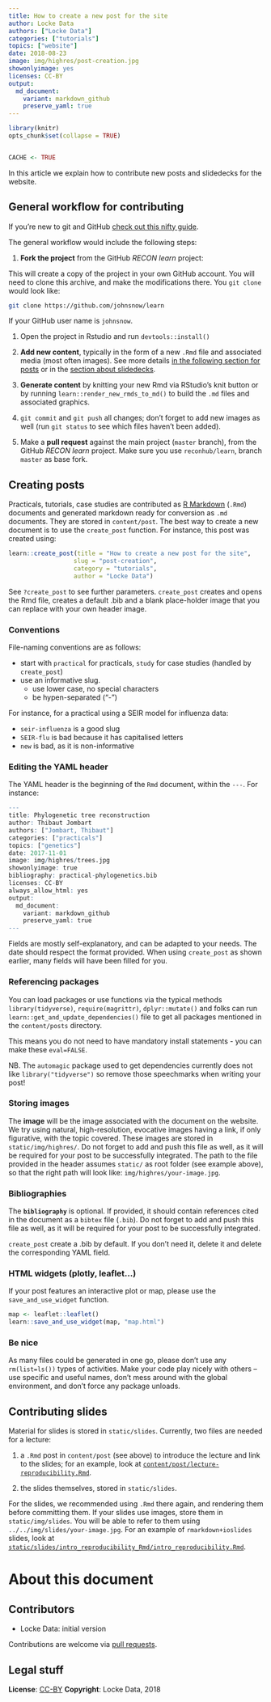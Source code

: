 ```yaml
---
title: How to create a new post for the site
author: Locke Data
authors: ["Locke Data"]
categories: ["tutorials"]
topics: ["website"]
date: 2018-08-23
image: img/highres/post-creation.jpg
showonlyimage: yes
licenses: CC-BY
output: 
  md_document:
    variant: markdown_github
    preserve_yaml: true
---
```


	
```r
library(knitr)
opts_chunk$set(collapse = TRUE)


CACHE <- TRUE

```

In this article we explain how to contribute new posts and slidedecks for the website.

## General workflow for contributing

If you're new to git and GitHub [check out this nifty guide](http://happygitwithr.com/).

The general workflow would include the following steps:

1.  **Fork the project** from the GitHub *RECON learn* project:

This will create a copy of the project in your own GitHub account. You will need to clone this archive, and make the modifications there. You `git clone` would look like:

``` bash
git clone https://github.com/johnsnow/learn
```

If your GitHub user name is `johnsnow`.

1.  Open the project in Rstudio and run `devtools::install()`

2.  **Add new content**, typically in the form of a new `.Rmd` file and associated media (most often images). See more details [in the following section for posts](#post-creation) or in the [section about slidedecks](#slidedeck-creation).

3.  **Generate content** by knitting your new Rmd via RStudio's knit button or by running `learn::render_new_rmds_to_md()` to build the `.md` files and associated graphics.

4.  `git commit` and `git push` all changes; don't forget to add new images as well (run `git status` to see which files haven't been added).

5.  Make a **pull request** against the main project (`master` branch), from the GitHub *RECON learn* project. Make sure you use `reconhub/learn`, branch `master` as base fork.

## Creating posts <a name="post-creation"></a>

Practicals, tutorials, case studies are contributed as [R Markdown](http://rmarkdown.rstudio.com/) (`.Rmd`) documents and generated markdown ready for conversion as `.md` documents. They are stored in `content/post`. The best way to create a new document is to use the `create_post` function. For instance, this post was created using:

 ```r
learn::create_post(title = "How to create a new post for the site",
                   slug = "post-creation",
                   category = "tutorials",
                   author = "Locke Data")
```

See `?create_post` to see further parameters. `create_post` creates and opens the Rmd file, creates a default .bib and a blank place-holder image that you can replace with your own header image.

### Conventions

File-naming conventions are as follows:

-   start with `practical` for practicals, `study` for case studies (handled by `create_post`)
-   use an informative slug.
    -   use lower case, no special characters
    -   be hypen-separated ("-")

For instance, for a practical using a SEIR model for influenza data:

-   `seir-influenza` is a good slug 
-   `SEIR-flu` is bad because it has capitalised letters
-   `new` is bad, as it is non-informative

### Editing the YAML header

The YAML header is the beginning of the `Rmd` document, within the `---`. For instance:

``` r
---
title: Phylogenetic tree reconstruction
author: Thibaut Jombart
authors: ["Jombart, Thibaut"]
categories: ["practicals"]
topics: ["genetics"]
date: 2017-11-01
image: img/highres/trees.jpg
showonlyimage: true
bibliography: practical-phylogenetics.bib
licenses: CC-BY
always_allow_html: yes
output: 
  md_document:
    variant: markdown_github
    preserve_yaml: true
---
```

Fields are mostly self-explanatory, and can be adapted to your needs. The date should respect the format provided. When using `create_post` as shown earlier, many fields will have been filled for you.

### Referencing packages

You can load packages or use functions via the typical methods `library(tidyverse)`, `require(magrittr)`, `dplyr::mutate()` and folks can run `learn::get_and_update_dependencies()` file to get all packages mentioned in the `content/posts` directory.

This means you do not need to have mandatory install statements - you can make these `eval=FALSE`.

NB. The `automagic` package used to get dependencies currently does not like `library("tidyverse")` so remove those speechmarks when writing your post!

### Storing images

The **image** will be the image associated with the document on the website. We try using natural, high-resolution, evocative images having a link, if only figurative, with the topic covered. These images are stored in `static/img/highres/`. Do not forget to add and push this file as well, as it will be required for your post to be successfully integrated. The path to the file provided in the header assumes `static/` as root folder (see example above), so that the right path will look like: `img/highres/your-image.jpg`.

### Bibliographies

The **`bibliography`** is optional. If provided, it should contain references cited in the document as a `bibtex` file (`.bib`). Do not forget to add and push this file as well, as it will be required for your post to be successfully integrated.

`create_post` create a .bib by default. If you don't need it, delete it and delete the corresponding YAML field.

### HTML widgets (plotly, leaflet...)

If your post features an interactive plot or map, please use the `save_and_use_widget` function.

```r
map <- leaflet::leaflet()
learn::save_and_use_widget(map, "map.html")
```

### Be nice

As many files could be generated in one go, please don't use any `rm(list=ls())` types of activities. Make your code play nicely with others -- use specific and useful names, don't mess around with the global environment, and don't force any package unloads.

## Contributing slides  <a name="slidedeck-creation"></a>

Material for slides is stored in `static/slides`. Currently, two files are needed for a lecture:

1.  a `.Rmd` post in `content/post` (see above) to introduce the lecture and link to the slides; for an example, look at [`content/post/lecture-reproducibility.Rmd`](https://github.com/reconhub/learn/blob/master/content/post/lecture-basicvbd-modelling.Rmd).

2.  the slides themselves, stored in `static/slides`.

For the slides, we recommended using `.Rmd` there again, and rendering them before committing them. If your slides use images, store them in `static/img/slides`. You will be able to refer to them using `../../img/slides/your-image.jpg`. For an example of `rmarkdown+ioslides` slides, look at [`static/slides/intro_reproducibility_Rmd/intro_reproducibility.Rmd`](https://github.com/reconhub/learn/blob/master/static/slides/reproducibility/reproducibility.Rmd).

# About this document


## Contributors

- Locke Data: initial version

Contributions are welcome via [pull requests](https://github.com/reconhub/learn/pulls).


## Legal stuff

**License**: [CC-BY](https://creativecommons.org/licenses/by/3.0/)
**Copyright**: Locke Data, 2018
